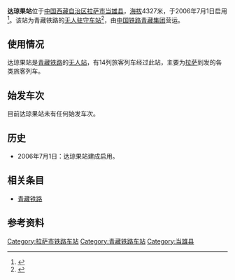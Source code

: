 '''达琼果站'''位于[[中华人民共和国|中国]][[西藏自治区|西藏自治区]][[拉萨市|拉萨市]][[当雄县|当雄县]]，[[海拔|海拔]]4327米，于2006年7月1日启用<ref name="r1">{{Cite web|title=藏域风格建筑群 璀璨“新天路”|url=http://www.rpccn.com/news/33/200673162447.htm|access-date=2021-09-03|publisher=中华建筑报|archive-url=https://web.archive.org/web/20070930190113/http://www.rpccn.com/news/33/200673162447.htm|archive-date=2007-09-30|dead-url=yes}}</ref>。该站为青藏铁路的[[招呼站|无人驻守车站]]<ref>{{Cite book|title=天路 天路 天路|last=张荣大著|publisher=西藏人民出版社|year=2015.12|isbn=978-7-223-04957-3|location=拉萨|pages=173}}</ref>，由[[中国铁路青藏集团|中国铁路青藏集团]]营运。

==使用情况==
达琼果站是[[青藏铁路|青藏铁路]]的[[招呼站|无人站]]，有14列旅客列车经过此站，主要为[[拉萨站|拉萨]]到发的各类旅客列车。

==始发车次==
目前达琼果站未有任何始发车次。

==历史==
*2006年7月1日：达琼果站建成启用。

==相关条目==
*[[青藏铁路|青藏铁路]]

==参考资料==
{{Reflist}}
{{Tibet-stub}}
{{China-rail-stub}}
{{Railwaystation-stub}}
{{青藏铁路}}
[[Category:拉萨市铁路车站|Category:拉萨市铁路车站]]
[[Category:青藏铁路车站|Category:青藏铁路车站]]
[[Category:当雄县|Category:当雄县]]